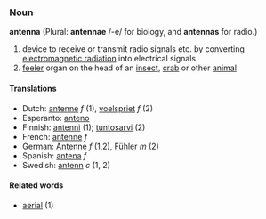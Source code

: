===Noun===
'''antenna''' (Plural: '''antennae''' /-e/ for biology, and '''antennas''' for radio.)

# device to receive or transmit radio signals etc. by converting [[electromagnetic radiation]] into electrical signals
# [[feeler]] organ on the head of an [[insect]], [[crab]] or other [[animal]]

====Translations====
*Dutch: [[antenne]] ''f'' (1), [[voelspriet]] ''f'' (2)
*Esperanto: [[anteno]]
*Finnish: [[antenni]] (1); [[tuntosarvi]] (2)
*French: [[antenne]] ''f''
*German: [[Antenne]] ''f'' (1,2), [[Fühler]] ''m'' (2) 
*Spanish: [[antena]] ''f''
*Swedish: [[antenn]] ''c'' (1, 2)

====Related words====
*[[aerial]] (1)